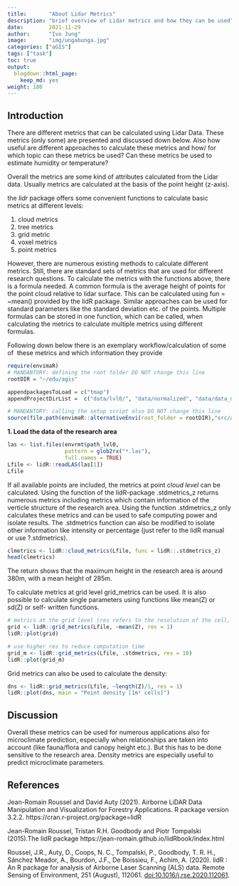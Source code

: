 ```yaml
---
title:       "About Lidar Metrics"
description: "brief overview of Lidar metrics and how they can be used"
date:        2021-11-29
author:      "Ivo Jung"
image:       "img/ungabunga.jpg" 
categories: ["aGIS"]
tags: ["task"]
toc: true
output:
  blogdown::html_page:
    keep_md: yes
weight: 100
---
```


## Introduction

There are different metrics that can be calculated using Lidar Data. These metrics (only some)
are presented and discussed down below. Also how useful are different approaches 
to calculate these metrics and how/ for which topic can these metrics be used?
Can these metrics be used to estimate humidity or temperature?


Overall the metrics are some kind of attributes calculated from the Lidar 
data. Usually metrics are calculated at the basis of the point height (z-axis).

the *lidr* package offers some convenient functions to calculate basic metrics at
different levels:

  1. cloud metrics
  2. tree metrics
  3. grid metric
  4. voxel metrics
  5. point metrics
  
However, there are numerous existing methods to calculate different metrics. 
Still, there are standard sets of metrics that are used for different research
questions.
To calculate the metrics with the functions above, there is a formula needed. A
common formula is the average height of points for the point cloud relative to 
lidar surface. This can be calculated using fun =  ~mean() provided by the lidR 
package. Similar approaches  can be used for standard parameters like the 
standard deviation etc. of the points. Multiple formulas can be stored in one 
function, which can be called, when calculating the metrics to calculate 
multiple metrics using different formulas.

Following down below there is an exemplary workflow/calculation of some of \ these metrics and which information they provide


```r
require(envimaR)
# MANDANTORY: defining the root folder DO NOT change this line
rootDIR = "~/edu/agis"

appendpackagesToLoad = c("tmap")
appendProjectDirList =  c("data/lvl0/", "data/normalized", "data/data_mof", "data/lvl1/")

# MANDANTORY: calling the setup script also DO NOT change this line
source(file.path(envimaR::alternativeEnvi(root_folder = rootDIR),"src/agis_setup.R"),echo = TRUE)
```

**1. Load the data of the research area**

```r
las <- list.files(envrmt$path_lvl0,
                  pattern = glob2rx("*.las"),
                  full.names = TRUE)
Lfile <- lidR::readLAS(las[1])
Lfile
```

If all available points are included, the metrics at point *cloud level* can be
calculated. Using the function of the lidR-package .stdmetrics_z returns numerous
metrics including metrics which contain information of the verticle structure of
the research area. Using the function .stdmetrics_z only calculates these metrics
and can be used to safe computing power and isolate results. The .stdmetrics 
function can also be modified to isolate other information like intensity or 
percentage (just refer to the lidR manual or use ?.stdmetrics).


```r
clmetrics <- lidR::cloud_metrics(Lfile, func = lidR::.stdmetrics_z)
head(clmetrics)
```

The return shows that the maximum height in the research area is around 380m, 
with a mean height of 285m. 

To calculate metrics at grid level grid_metrics can be used. It is also possible
to calculate single parameters using functions like mean(Z) or sd(Z) or self- written functions.

```r
# metrics at the grid level (res refers to the resolution of the cell, 1 = 10m & 50 = 50m)
grid <- lidR::grid_metrics(Lfile, ~mean(Z), res = 1)
lidR::plot(grid)
```

```r
# use higher res to reduce computation time
grid_m <- lidR::grid_metrics(Lfile, .stdmetrics, res = 10) 
lidR::plot(grid_m)
```

Grid metrics can also be used to calculate the density:

```r
dns <- lidR::grid_metrics(Lfile, ~length(Z)/1, res = 1)
lidR::plot(dns, main = "Point density [1m² cells]")
```

## Discussion

Overall these metrics can be used for numerous applications also for microclimate prediction, especially when 
relationships are taken into account (like fauna/flora and canopy height etc.).
But this has to be done sensitive to the research area.  Density metrics are especially useful to predict microclimate parameters.

## References

Jean-Romain Roussel and David Auty (2021). Airborne LiDAR Data Manipulation and
  Visualization for Forestry Applications. R package version 3.2.2.
  https://cran.r-project.org/package=lidR
  
Jean-Romain Roussel, Tristan R.H. Goodbody and Piotr Tompalski (2015).The lidR package
  https://jean-romain.github.io/lidRbook/index.html

Roussel, J.R., Auty, D., Coops, N. C., Tompalski, P., Goodbody, T. R. H., Sánchez
  Meador, A., Bourdon, J.F., De Boissieu, F., Achim, A. (2020). lidR : An R package for
  analysis of Airborne Laser Scanning (ALS) data. Remote Sensing of Environment, 251
  (August), 112061. <doi:10.1016/j.rse.2020.112061>.

